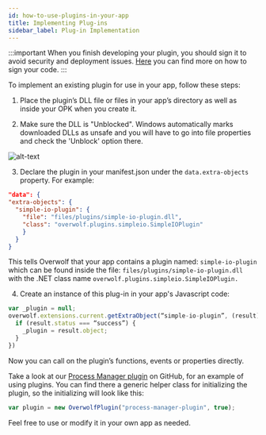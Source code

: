 ```yaml
---
id: how-to-use-plugins-in-your-app
title: Implementing Plug-ins
sidebar_label: Plug-in Implementation
---
```



:::important
When you finish developing your plugin, you should sign it to avoid security and deployment issues. [Here](https://makolyte.com/dotnet-how-to-sign-your-code-with-a-code-signing-certificate/) you can find more on how to sign your code.
:::

To implement an existing plugin for use in your app, follow these steps:

1. Place the plugin’s DLL file or files in your app’s directory as well as inside your OPK when you create it.

2. Make sure the DLL is "Unblocked". Windows automatically marks downloaded DLLs as unsafe and you will have to go into file properties and check the 'Unblock' option there.

![alt-text](/assets/unblock_dll.jpg)

3. Declare the plugin in your manifest.json under the `data.extra-objects` property. For example:

```json
"data": {
"extra-objects": {
  "simple-io-plugin": {
    "file": "files/plugins/simple-io-plugin.dll",
    "class": "overwolf.plugins.simpleio.SimpleIOPlugin"
    }
  }
}
```

This tells Overwolf that your app contains a plugin named: `simple-io-plugin` which can be found inside the file: `files/plugins/simple-io-plugin.dll` with the .NET class name `overwolf.plugins.simpleio.SimpleIOPlugin.`

4. Create an instance of this plug-in in your app's Javascript code:

```js
var _plugin = null;
overwolf.extensions.current.getExtraObject(“simple-io-plugin”, (result) => {
  if (result.status === “success”) {
    _plugin = result.object;
  }
})
```

Now you can call on the plugin’s functions, events or properties directly.

Take a look at our [Process Manager plugin](https://github.com/overwolf/overwolf-plugins/blob/master/sample_apps/process_manager) on GitHub, for an example of using plugins. You can find there a generic helper class for initializing the plugin, so the initializing will look like this:

```js
var plugin = new OverwolfPlugin("process-manager-plugin", true);
```

Feel free to use or modify it in your own app as needed.

